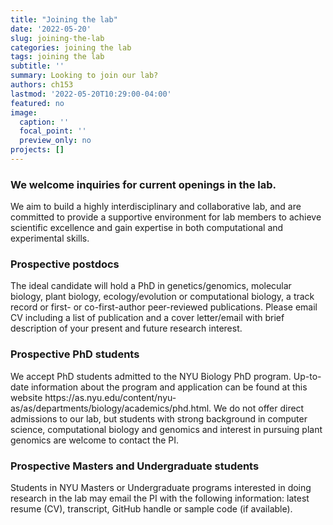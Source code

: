 ```yaml
---
title: "Joining the lab"
date: '2022-05-20'
slug: joining-the-lab
categories: joining the lab
tags: joining the lab
subtitle: ''
summary: Looking to join our lab?
authors: ch153
lastmod: '2022-05-20T10:29:00-04:00'
featured: no
image:
  caption: ''
  focal_point: ''
  preview_only: no
projects: []
---
```


### We welcome inquiries for current openings in the lab.
We aim to build a highly interdisciplinary and collaborative lab, and are committed to provide a supportive environment for lab members to achieve scientific excellence and gain expertise in both computational and experimental skills.

### Prospective postdocs 
The ideal candidate will hold a PhD in genetics/genomics, molecular biology, plant biology, ecology/evolution or computational biology, a track record or first- or co-first-author peer-reviewed publications.  Please email CV including a list of publication and a cover letter/email with brief description of your present and future research interest.

### Prospective PhD students
We accept PhD students admitted to the NYU Biology PhD program.  Up-to-date information about the program and application can be found at this website https://as.nyu.edu/content/nyu-as/as/departments/biology/academics/phd.html. We do not offer direct admissions to our lab, but students with strong background in computer science, computational biology and genomics and interest in pursuing plant genomics are welcome to contact the PI.

### Prospective Masters and Undergraduate students
Students in NYU Masters or Undergraduate programs interested in doing research in the lab may email the PI with the following information: latest resume (CV), transcript, GitHub handle or sample code (if available).


